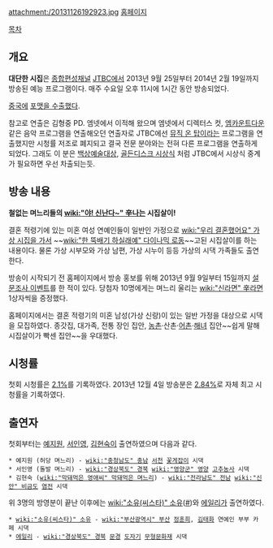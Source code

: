 attachment:/20131126192923.jpg
[http://home.jtbc.co.kr/Preview/Preview.aspx?vod_service=2&prog_id=PR10010246&menu_id=PM10019404 홈페이지]

[[목차]]
== 개요 ==
'''대단한 시집'''은 [[종합편성채널]] [[JTBC]]에서 2013년 9월 25일부터 2014년 2월 19일까지 방송된 예능 프로그램이다. 매주 수요일 오후 11시에 1시간 동안 방송되었다.

[[중국]]에 [http://news.naver.com/main/read.nhn?mode=LSD&mid=sec&sid1=103&oid=025&aid=0002308951 포맷을 수출했다].

참고로 연출은 김형중 PD. 엠넷에서 이적해 왔으며 엠넷에서 디렉터스 컷, [[엠카운트다운]] 같은 음악 프로그램을 연출해오던 연출자로 JTBC에선 [[뮤직 온 탑]]이라는 프로그램을 연출했지만 시청률 저조로 폐지되고 결국 전문 분야와는 전혀 다른 프로그램을 연출하게 되었다. 그래도 이 분은 [[백상예술대상]], [[골든디스크 시상식]] 처럼 JTBC에서 시상식 중계가 필요하면 우선 차출되는듯. 

== 방송 내용 ==
'''철없는 며느리들의 [[wiki:"야! 신난다~" 辛나는]] 시집살이!'''

결혼 적령기에 있는 미혼 여성 연예인들이 일반인 가정으로 [[wiki:"우리 결혼했어요" 가상 시집을 가서]] ~~[[wiki:"한 뚝배기 하실래예" 다이나믹 로동]]~~고된 시집살이를 하는 내용이다. 물론 가상 시부모와 가상 남편, 가상 시누이 등등 가상의 시댁 가족들도 출연한다.

방송이 시작되기 전 홈페이지에서 방송 홍보를 위해 2013년 9월 9일부터 15일까지 [http://home.jtbc.co.kr/Poll/PollView.aspx?prog_id=PR10010246&menu_id=PM10019459&pgi=1&seq=10000165 설문조사 이벤트]를 한 적이 있다. 당첨자 10명에게는 며느리 울리는 [[wiki:"신라면" 辛라면]] 1상자씩을 증정했다.

홈페이지에서는 결혼 적령기의 미혼 남성(가상 신랑)이 있는 일반 가정을 대상으로 시댁을 모집하였다. 종갓집, 대가족, 전통 장인 집안, [[농촌]]·산촌·[[어촌]]·[[해녀]] 집안~~쉽게 말해 시집살이가 빡센 집안~~을 우대했다.

== 시청률 ==
첫회 시청률은 [http://news.naver.com/main/read.nhn?mode=LSD&mid=sec&sid1=106&oid=014&aid=0002987853 2.1%]를 기록하였다. 2013년 12월 4일 방송분은 [http://news.naver.com/main/read.nhn?mode=LSD&mid=sec&sid1=106&oid=437&aid=0000017967 2.84%]로 자체 최고 시청률을 기록하였다.

== 출연자 ==
첫회부터는 [[예지원]], [[서인영]], [[김현숙]]이 출연하였으며 다음과 같다.

 * 예지원 (허당 며느리) - [[wiki:"충청남도" 충남]] [[서천]] [[꽃게]]잡이 시댁
 * 서인영 (돌발 며느리) - [[wiki:"경상북도" 경북]] [[wiki:"영양군" 영양]] [[고추]]농사 시댁
 * 김현숙 ([[wiki:"막돼먹은 영애씨" 막돼먹은 며느리]]) - [[wiki:"전라남도" 전남]] [[wiki:"신안" 비금도]] [[염전]] 시댁

위 3명의 방영분이 끝난 이후에는 [[wiki:"소유(씨스타)" 소유]]([http://news.naver.com/main/read.nhn?mode=LSD&mid=shm&sid1=106&oid=108&aid=0002261347 #])와 [[에일리]]가 출연하였다.

 * [[wiki:"소유(씨스타)" 소유]] - [[wiki:"부산광역시" 부산]] [[정훈희]], [[김태화]] 연예인 부부 카페 시댁
 * [[에일리]] - [[wiki:"경상북도" 경북]] [[문경]] [[도자기]] [[무형문화재]] 시댁
